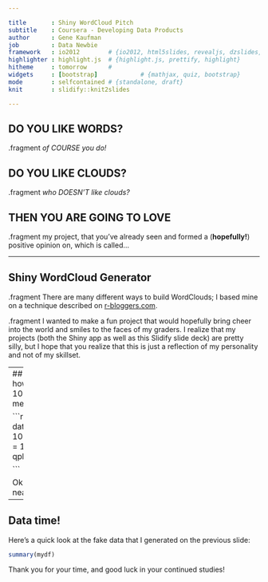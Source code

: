 ```yaml
---

title       : Shiny WordCloud Pitch
subtitle    : Coursera - Developing Data Products
author      : Gene Kaufman
job         : Data Newbie
framework   : io2012        # {io2012, html5slides, revealjs, dzslides, ...}
highlighter : highlight.js  # {highlight.js, prettify, highlight}
hitheme     : tomorrow      # 
widgets     : [bootstrap]            # {mathjax, quiz, bootstrap}
mode        : selfcontained # {standalone, draft}
knit        : slidify::knit2slides

---
```

<style>
.title-slide {
  background-color: lightblue
}

.title-slide hgroup > h1{
 font-family: 'Oswald', 'Helvetica', sanserif; 
}

.title-slide hgroup > h1, 
.title-slide hgroup > h2 {
  color: darkgreen ;  /* ; #EF5150*/
}
</style>
## DO YOU LIKE WORDS?

.fragment *of COURSE you do!*


## DO YOU LIKE CLOUDS?

.fragment *who DOESN'T like clouds?*  


## THEN YOU ARE GOING TO LOVE

.fragment my project, that you've already seen and formed a (**hopefully!**) positive opinion on, which is called...

---

## Shiny WordCloud Generator

.fragment There are many different ways to build WordClouds; I based mine on a technique described on [r-bloggers.com](http://www.r-bloggers.com/builfding-wordclouds-in-r/).

.fragment I wanted to make a fun project that would hopefully bring cheer into the world and smiles to the faces of my graders. I realize that my projects (both the Shiny app as well as this Slidify slide deck) are pretty silly, but I hope that you realize that this is just a reflection of my personality and not of my skillset.

---
## Plot time!
Just for fun, let's compare how ridiculously good-looking the last 100 people were to the grade they gave me...

```r
require(ggplot2)
mydf<-data.frame(grade=rnorm(n = 100,mean=8.3,sd=0.2),hotness=rnorm(n = 100,mean=9.3,sd=0.1))
qplot(hotness,grade,data=mydf)

```

Ok... that was pretty pointless, but it's a neat graph, huh?

---
## Data time!  
Here's a quick look at the fake data that I generated on the previous slide:  

```r
summary(mydf)

```

Thank you for your time, and good luck in your continued studies!

